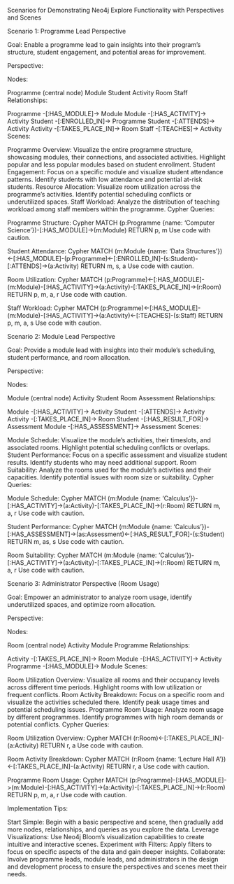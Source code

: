 Scenarios for Demonstrating Neo4j Explore Functionality with Perspectives and Scenes

Scenario 1: Programme Lead Perspective

Goal: Enable a programme lead to gain insights into their program's structure, student engagement, and potential areas for improvement.

Perspective:

Nodes:

Programme (central node)
Module
Student
Activity
Room
Staff
Relationships:

Programme -[:HAS_MODULE]-> Module
Module -[:HAS_ACTIVITY]-> Activity
Student -[:ENROLLED_IN]-> Programme
Student -[:ATTENDS]-> Activity
Activity -[:TAKES_PLACE_IN]-> Room
Staff -[:TEACHES]-> Activity
Scenes:

Programme Overview: Visualize the entire programme structure, showcasing modules, their connections, and associated activities. Highlight popular and less popular modules based on student enrollment.
Student Engagement: Focus on a specific module and visualize student attendance patterns. Identify students with low attendance and potential at-risk students.
Resource Allocation: Visualize room utilization across the programme's activities. Identify potential scheduling conflicts or underutilized spaces.
Staff Workload: Analyze the distribution of teaching workload among staff members within the programme.
Cypher Queries:

Programme Structure:
Cypher
MATCH (p:Programme {name: 'Computer Science'})-[:HAS_MODULE]->(m:Module)
RETURN p, m
Use code with caution.

Student Attendance:
Cypher
MATCH (m:Module {name: 'Data Structures'})<-[:HAS_MODULE]-(p:Programme)<-[:ENROLLED_IN]-(s:Student)-[:ATTENDS]->(a:Activity)
RETURN m, s, a
Use code with caution.

Room Utilization:
Cypher
MATCH (p:Programme)<-[:HAS_MODULE]-(m:Module)-[:HAS_ACTIVITY]->(a:Activity)-[:TAKES_PLACE_IN]->(r:Room)
RETURN p, m, a, r
Use code with caution.

Staff Workload:
Cypher
MATCH (p:Programme)<-[:HAS_MODULE]-(m:Module)-[:HAS_ACTIVITY]->(a:Activity)<-[:TEACHES]-(s:Staff)
RETURN p, m, a, s
Use code with caution.

Scenario 2: Module Lead Perspective

Goal: Provide a module lead with insights into their module's scheduling, student performance, and room allocation.

Perspective:

Nodes:

Module (central node)
Activity
Student
Room
Assessment
Relationships:

Module -[:HAS_ACTIVITY]-> Activity
Student -[:ATTENDS]-> Activity
Activity -[:TAKES_PLACE_IN]-> Room
Student -[:HAS_RESULT_FOR]-> Assessment
Module -[:HAS_ASSESSMENT]-> Assessment
Scenes:

Module Schedule: Visualize the module's activities, their timeslots, and associated rooms. Highlight potential scheduling conflicts or overlaps.
Student Performance: Focus on a specific assessment and visualize student results. Identify students who may need additional support.
Room Suitability: Analyze the rooms used for the module's activities and their capacities. Identify potential issues with room size or suitability.
Cypher Queries:

Module Schedule:
Cypher
MATCH (m:Module {name: 'Calculus'})-[:HAS_ACTIVITY]->(a:Activity)-[:TAKES_PLACE_IN]->(r:Room)
RETURN m, a, r
Use code with caution.

Student Performance:
Cypher
MATCH (m:Module {name: 'Calculus'})-[:HAS_ASSESSMENT]->(as:Assessment)<-[:HAS_RESULT_FOR]-(s:Student)
RETURN m, as, s
Use code with caution.

Room Suitability:
Cypher
MATCH (m:Module {name: 'Calculus'})-[:HAS_ACTIVITY]->(a:Activity)-[:TAKES_PLACE_IN]->(r:Room)
RETURN m, a, r
Use code with caution.

Scenario 3: Administrator Perspective (Room Usage)

Goal: Empower an administrator to analyze room usage, identify underutilized spaces, and optimize room allocation.

Perspective:

Nodes:

Room (central node)
Activity
Module
Programme
Relationships:

Activity -[:TAKES_PLACE_IN]-> Room
Module -[:HAS_ACTIVITY]-> Activity
Programme -[:HAS_MODULE]-> Module
Scenes:

Room Utilization Overview: Visualize all rooms and their occupancy levels across different time periods. Highlight rooms with low utilization or frequent conflicts.
Room Activity Breakdown: Focus on a specific room and visualize the activities scheduled there. Identify peak usage times and potential scheduling issues.
Programme Room Usage: Analyze room usage by different programmes. Identify programmes with high room demands or potential conflicts.
Cypher Queries:

Room Utilization Overview:
Cypher
MATCH (r:Room)<-[:TAKES_PLACE_IN]-(a:Activity)
RETURN r, a
Use code with caution.

Room Activity Breakdown:
Cypher
MATCH (r:Room {name: 'Lecture Hall A'})<-[:TAKES_PLACE_IN]-(a:Activity)
RETURN r, a
Use code with caution.

Programme Room Usage:
Cypher
MATCH (p:Programme)-[:HAS_MODULE]->(m:Module)-[:HAS_ACTIVITY]->(a:Activity)-[:TAKES_PLACE_IN]->(r:Room)
RETURN p, m, a, r
Use code with caution.

Implementation Tips:

Start Simple: Begin with a basic perspective and scene, then gradually add more nodes, relationships, and queries as you explore the data.
Leverage Visualizations: Use Neo4j Bloom's visualization capabilities to create intuitive and interactive scenes.
Experiment with Filters: Apply filters to focus on specific aspects of the data and gain deeper insights.
Collaborate: Involve programme leads, module leads, and administrators in the design and development process to ensure the perspectives and scenes meet their needs.